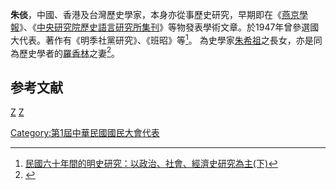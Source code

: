{{Expand|time=2010-10-05}}

'''朱倓'''，中國、香港及台灣歷史學家，本身亦從事歷史研究，早期即在《[[燕京學報|燕京學報]]》、《[[中央研究院歷史語言研究所集刊|中央研究院歷史語言研究所集刊]]》等物發表學術文章。於1947年曾參選國大代表。著作有《明季社黨研究》、《班昭》等<ref>[http://ming.his.ncnu.edu.tw/ming/MSC/Vol_14/09Hsu01.pdf 民國六十年間的明史研究：以政治、社會、經濟史研究為主(下)]{{dead link|date=2018年3月 |bot=InternetArchiveBot |fix-attempted=yes }}</ref>。
為史學家[[朱希祖|朱希祖]]之長女，亦是同為歷史學者的[[羅香林|羅香林]]之妻<ref>{{Cite web |url=http://www.bdcconline.net/zh-hant/stories/by-person/l/luo-xianglin.php |title=羅香林( Luo Xianglin )1906 ~ 1978 |access-date=2011-03-23 |archive-url=https://web.archive.org/web/20120730044833/http://www.bdcconline.net/zh-hant/stories/by-person/l/luo-xianglin.php |archive-date=2012-07-30 |dead-url=yes }}</ref>。


==参考文献==
<div class="references-small">
<references></references>
</div>
 
{{Taiwan-academic-bio-stub}}
{{DEFAULTSORT:ZHU朱}}
[[Category:第1屆中華民國國民大會代表|Category:第1屆中華民國國民大會代表]]
[[category:中国历史学家|Z]]
[[category:台灣歷史學家|Z]]
